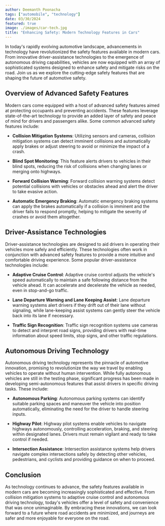 ```yaml
---
author: Deemanth Poonacha
tags: ["automobile", "technology"]
date: 03/30/2024
featured: true
image: ./images/car-tech.jpg
title: "Enhancing Safety: Modern Technology Features in Cars"
---
```


In today's rapidly evolving automotive landscape, advancements in technology have revolutionized the safety features available in modern cars. From innovative driver-assistance technologies to the emergence of autonomous driving capabilities, vehicles are now equipped with an array of sophisticated systems designed to enhance safety and mitigate risks on the road. Join us as we explore the cutting-edge safety features that are shaping the future of automotive safety.

## Overview of Advanced Safety Features

Modern cars come equipped with a host of advanced safety features aimed at protecting occupants and preventing accidents. These features leverage state-of-the-art technology to provide an added layer of safety and peace of mind for drivers and passengers alike. Some common advanced safety features include:

- **Collision Mitigation Systems**: Utilizing sensors and cameras, collision mitigation systems can detect imminent collisions and automatically apply brakes or adjust steering to avoid or minimize the impact of a crash.

- **Blind Spot Monitoring**: This feature alerts drivers to vehicles in their blind spots, reducing the risk of collisions when changing lanes or merging onto highways.

- **Forward Collision Warning**: Forward collision warning systems detect potential collisions with vehicles or obstacles ahead and alert the driver to take evasive action.

- **Automatic Emergency Braking**: Automatic emergency braking systems can apply the brakes automatically if a collision is imminent and the driver fails to respond promptly, helping to mitigate the severity of crashes or avoid them altogether.

## Driver-Assistance Technologies

Driver-assistance technologies are designed to aid drivers in operating their vehicles more safely and efficiently. These technologies often work in conjunction with advanced safety features to provide a more intuitive and comfortable driving experience. Some popular driver-assistance technologies include:

- **Adaptive Cruise Control**: Adaptive cruise control adjusts the vehicle's speed automatically to maintain a safe following distance from the vehicle ahead. It can accelerate and decelerate the vehicle as needed, even in stop-and-go traffic.

- **Lane Departure Warning and Lane Keeping Assist**: Lane departure warning systems alert drivers if they drift out of their lane without signaling, while lane-keeping assist systems can gently steer the vehicle back into its lane if necessary.

- **Traffic Sign Recognition**: Traffic sign recognition systems use cameras to detect and interpret road signs, providing drivers with real-time information about speed limits, stop signs, and other traffic regulations.

## Autonomous Driving Technology

Autonomous driving technology represents the pinnacle of automotive innovation, promising to revolutionize the way we travel by enabling vehicles to operate without human intervention. While fully autonomous vehicles are still in the testing phase, significant progress has been made in developing semi-autonomous features that assist drivers in specific driving tasks. These include:

- **Autonomous Parking**: Autonomous parking systems can identify suitable parking spaces and maneuver the vehicle into position automatically, eliminating the need for the driver to handle steering inputs.

- **Highway Pilot**: Highway pilot systems enable vehicles to navigate highways autonomously, controlling acceleration, braking, and steering within designated lanes. Drivers must remain vigilant and ready to take control if needed.

- **Intersection Assistance**: Intersection assistance systems help drivers navigate complex intersections safely by detecting other vehicles, pedestrians, and cyclists and providing guidance on when to proceed.

## Conclusion

As technology continues to advance, the safety features available in modern cars are becoming increasingly sophisticated and effective. From collision mitigation systems to adaptive cruise control and autonomous driving technology, today's vehicles offer a level of safety and convenience that was once unimaginable. By embracing these innovations, we can look forward to a future where road accidents are minimized, and journeys are safer and more enjoyable for everyone on the road.
